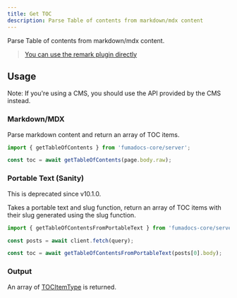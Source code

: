 ```yaml
---
title: Get TOC
description: Parse Table of contents from markdown/mdx content
---
```


Parse Table of contents from markdown/mdx content.

> [You can use the remark plugin directly](/docs/headless/mdx/toc)

## Usage

Note: If you're using a CMS, you should use the API provided by the CMS instead.

### Markdown/MDX

Parse markdown content and return an array of TOC items.

```ts
import { getTableOfContents } from 'fumadocs-core/server';

const toc = await getTableOfContents(page.body.raw);
```

### Portable Text (Sanity)

<Callout type="warn">This is deprecated since v10.1.0.</Callout>

Takes a portable text and slug function, return an array of TOC items with their
slug generated using the slug function.

```ts
import { getTableOfContentsFromPortableText } from 'fumadocs-core/server';

const posts = await client.fetch(query);

const toc = await getTableOfContentsFromPortableText(posts[0].body);
```

### Output

An array of [TOCItemType](/docs/headless/mdx/toc#output) is returned.

